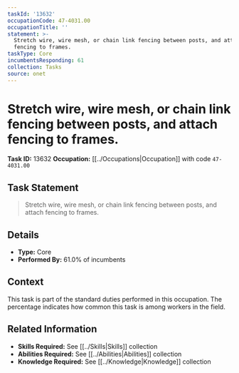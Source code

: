 ```yaml
---
taskId: '13632'
occupationCode: 47-4031.00
occupationTitle: ''
statement: >-
  Stretch wire, wire mesh, or chain link fencing between posts, and attach
  fencing to frames.
taskType: Core
incumbentsResponding: 61
collection: Tasks
source: onet
---
```

# Stretch wire, wire mesh, or chain link fencing between posts, and attach fencing to frames.

**Task ID:** 13632
**Occupation:** [[../Occupations|Occupation]] with code `47-4031.00`

## Task Statement

> Stretch wire, wire mesh, or chain link fencing between posts, and attach fencing to frames.

## Details

- **Type:** Core
- **Performed By:** 61.0% of incumbents

## Context

This task is part of the standard duties performed in this occupation. The percentage indicates how common this task is among workers in the field.

## Related Information

- **Skills Required:** See [[../Skills|Skills]] collection
- **Abilities Required:** See [[../Abilities|Abilities]] collection
- **Knowledge Required:** See [[../Knowledge|Knowledge]] collection
